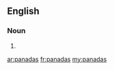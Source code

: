 ==English==

===Noun===
{{head|en|plural}}

# {{plural of|panada|lang=en}}

[[ar:panadas]]
[[fr:panadas]]
[[my:panadas]]